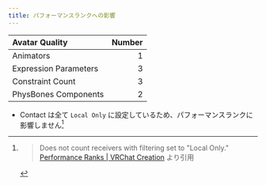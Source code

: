 ```yaml
---
title: パフォーマンスランクへの影響
---
```


|Avatar Quality|Number|
|:-|-:|
|Animators|1|
|Expression Parameters|3|
|Constraint Count|3|
|PhysBones Components|2|

- Contact は全て `Local Only` に設定しているため、パフォーマンスランクに影響しません[^1]
    [^1]: > Does not count receivers with filtering set to "Local Only."  
    [Performance Ranks | VRChat Creation](https://creators.vrchat.com/avatars/avatar-performance-ranking-system) より引用
